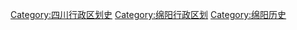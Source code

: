 [[Category:四川行政区划史|Category:四川行政区划史]]
[[Category:绵阳行政区划|Category:绵阳行政区划]]
[[Category:绵阳历史|Category:绵阳历史]]